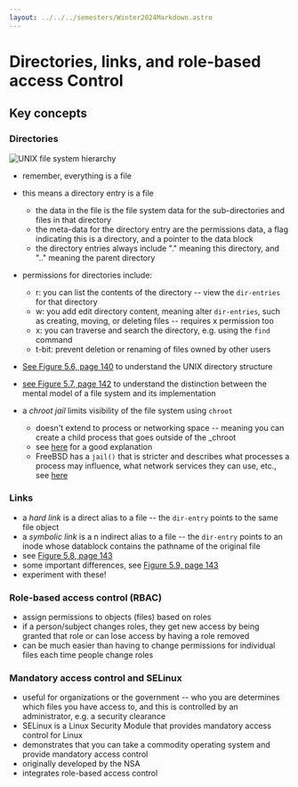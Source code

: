 ```yaml
---
layout: ../../../semesters/Winter2024Markdown.astro
---
```


# Directories, links, and role-based access Control

## Key concepts

### Directories

![UNIX file system hierarchy](/images/notes/unix-filesystem.png)

- remember, everything is a file
- this means a directory entry is a file
  - the data in the file is the file system data for the sub-directories and files in that directory
  - the meta-data for the directory entry are the permissions data, a flag indicating this is a directory, and a pointer to the data block
  - the directory entries always include "." meaning this directory, and ".." meaning the parent directory
- permissions for directories include:

  - r: you can list the contents of the directory -- view the `dir-entries` for that directory
  - w: you add edit directory content, meaning alter `dir-entries`, such as creating, moving, or deleting files -- requires x permission too
  - x: you can traverse and search the directory, e.g. using the `find` command
  - t-bit: prevent deletion or renaming of files owned by other users

- [See Figure 5.6, page 140](https://people.scs.carleton.ca/~paulv/toolsjewels/TJrev1/ch5-rev1.pdf) to understand the UNIX directory structure

- [see Figure 5.7, page 142](https://people.scs.carleton.ca/~paulv/toolsjewels/TJrev1/ch5-rev1.pdf) to understand the distinction between the mental model of a file system and its implementation

- a _chroot jail_ limits visibility of the file system using `chroot`
  - doesn't extend to process or networking space -- meaning you can create a child process that goes outside of the \_chroot
  - see [here](https://tbhaxor.com/breaking-out-of-chroot-jail-shell-environment/) for a good explanation
  - FreeBSD has a `jail()` that is stricter and describes what processes a process may influence, what network services they can use, etc., see [here](https://papers.freebsd.org/2000/phk-jails.files/sane2000-jail.pdf)

### Links

- a _hard link_ is a direct alias to a file -- the `dir-entry` points to the same file object
- a _symbolic link_ is a n indirect alias to a file -- the `dir-entry` points to an inode whose datablock contains the pathname of the original file
- see [Figure 5.8, page 143](https://people.scs.carleton.ca/~paulv/toolsjewels/TJrev1/ch5-rev1.pdf)
- some important differences, see [Figure 5.9, page 143](https://people.scs.carleton.ca/~paulv/toolsjewels/TJrev1/ch5-rev1.pdf)
- experiment with these!

### Role-based access control (RBAC)

- assign permissions to objects (files) based on roles
- if a person/subject changes roles, they get new access by being granted that role or can lose access by having a role removed
- can be much easier than having to change permissions for individual files each time people change roles

### Mandatory access control and SELinux

- useful for organizations or the government -- who you are determines which files you have access to, and this is controlled by an administrator, e.g. a security clearance
- SELinux is a Linux Security Module that provides mandatory access control for Linux
- demonstrates that you can take a commodity operating system and provide mandatory access control
- originally developed by the NSA
- integrates role-based access control
